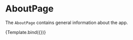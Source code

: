 
<Meta title="pages/AboutPage" component={AboutPage} />

# AboutPage

The `AboutPage` contains general information about the app.


<Canvas>
  <Story name="Example" args={{ label: 'Example' }}>
    {Template.bind({})}
   </Story>
</Canvas>

